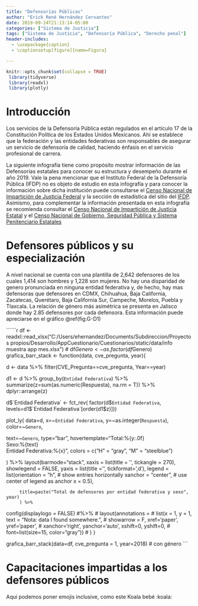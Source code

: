 ---
title: "Defensorías Públicas"
author: "Erick René Hernández Cervantes"
date: 2019-09-24T21:13:14-05:00
categories: ["Sistema de Justicia"]
tags: ["Sistema de Justicia", "Defensoría Pública", "Derecho penal"]
header-includes:
  - \usepackage{caption}
  - \captionsetup[figure]{name=Figura}

---

```{r setup, include=FALSE}
knitr::opts_chunk$set(collapse = TRUE)
 library(tidyverse)
 library(readxl)
 library(plotly)
```

# Introducción

Los servicios de la Defensoría Pública están regulados en el artículo 17 de la Constitución Política de los Estados Unidos Mexicanos. Ahí se establece que la federación y las entidades federativas son responsables de asegurar un servicio de defensoría de calidad, haciendo énfasis en el servicio profesional de carrera.

La siguiente infografía tiene como propósito mostrar información de las Defensorías estatales para conocer su estructura y desempeño durante el año 2019. Vale la pena mencionar que el Instituto Federal de la Defensoría Pública (IFDP) no es objeto de estudio en esta infografía y para conocer la información sobre dicha institución puede consultarse el [Censo Nacional de Impartición de Justicia Federal](https://www.inegi.org.mx/programas/cnijf/2020/) y la sección de estadística del sitio del [IFDP](https://www.ifdp.cjf.gob.mx/paginas/subEstadistica.htm?pageName=informacion%2FdefensaPenal.html). Asimismo, para complementar la información presentada en esta infografía se recomienda consultar el [Censo Nacional de Impartición de Justicia Estatal](https://www.inegi.org.mx/programas/cnije/2019/) y el [Censo Nacional de Gobierno, Seguridad Pública y Sistema Penitenciario Estatales](https://www.inegi.org.mx/programas/cngspspe/2019/)

# Defensores públicos y su especialización

A nivel nacional se cuenta con una plantilla de 2,642 defensores de los cuales 1,414 son hombres y 1,228 son mujeres. No hay una disparidad de genero pronunciada en ninguna entidad federativa y, de hecho, hay mas defensoras que defensores en CDMX, Chihuahua, Baja California, Zacatecas, Querétaro, Baja California Sur, Campeche, Morelos, Puebla y Tlaxcala. La relación de género más asimétrica se presenta en Jalisco donde hay 2.85 defensores por cada defensora. Esta información puede apreciarse en el gráfico  \@ref(fig:G-D1)

``````{r G-D1, fig.cap='Grafico 1', tidy=FALSE, echo=F, results="asis", message=F, warning=F}
 df <- readxl::read_xlsx("C:/Users/ehernandez/Documents/Subdireccion/Proyectos propios/Desarrollo/AppCuestionario/Cuestionarios/static/data/info muestra app mes.xlsx")
# 
 df$Genero <- as.factor(df$Genero)
 grafica_barr_stack <- function(data, cve_pregunta, year){

  d <- data %>% 
    filter(CVE_Pregunta==cve_pregunta, Year==year)
  
  d1 <- d %>% group_by(`Entidad Federativa`) %>% 
    summarize(z=sum(as.numeric(Respuesta), na.rm = T)) %>% dplyr::arrange(z)
  
  d$`Entidad Federativa` <- fct_rev( factor(d$`Entidad Federativa`, levels=d1$`Entidad Federativa`[order(d1$z)]))
  
plot_ly(
  data=d,
  x=~`Entidad Federativa`, 
  y=~as.integer(`Respuesta`),
  color=~`Genero`, 

  text=~`Genero`,
  type="bar",
  hovertemplate="Total:%{y:.0f} <br> Sexo:%{text} <br> Entidad Federativa:%{x}",
  colors = c("H" = "gray", 
             "M" = "steelblue")
  
) %>% 
  layout(barmode="stack",
         xaxis = list(title = '', tickangle = 270),
         showlegend = FALSE,
         yaxis = list(title = '', tickformat=',d'),
         legend = list(orientation = "h",   # show entries horizontally
                       xanchor = "center",  # use center of legend as anchor
                       x = 0.5),

         title=paste("Total de defensores por entidad federativa y sexo", year)
         ) %>%
  config(displaylogo = FALSE) #%>% 
  # layout(annotations = 
  #          list(x = 1, y = 1, text = "Nota: data I found somewhere.", 
  #               showarrow = F, xref='paper', yref='paper', 
  #               xanchor='right', yanchor='auto', xshift=0, yshift=0,
  #               font=list(size=15, color="gray"))
  # )
}

grafica_barr_stack(data=df, cve_pregunta = 1, year=2018) # con género
```

# Capacitaciones impartidas a los defensores públicos

Aqui podemos poner emojis inclusive, como este Koala bebé
:koala:

